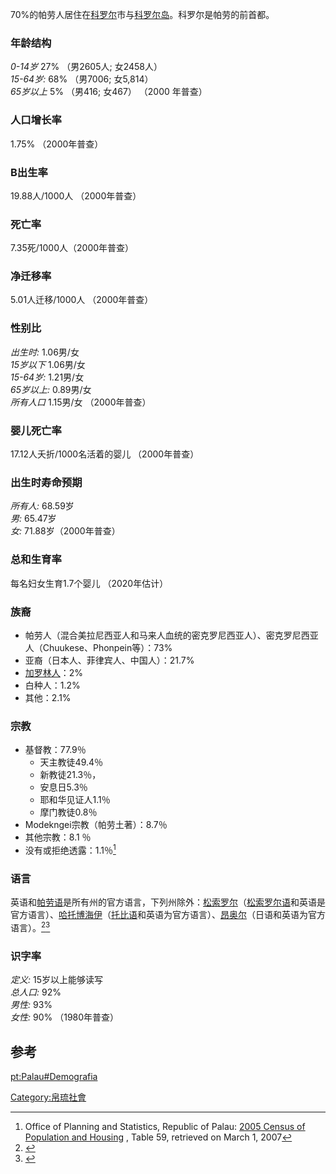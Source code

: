 {{noteTA
|1=zh-cn:科罗尔; zh-tw:柯羅;zh-hk:科羅爾;zh:柯若
}}
70%的帕劳人居住在[[科罗尔|科罗尔]]市与[[科罗尔岛|科罗尔岛]]。科罗尔是帕劳的前首都。
{{Historical populations
|title       = 歷回帛琉人口普查
|type        = 
|align       = right
|width       = 
|footnote    = 
|1920 |5754
|1930 |6009
|1958 |8884
|1967 |11365
|1990 |15122
|2000 |19129
|2012 |17501
}}

===年龄结构===
''0-14岁''
27% （男2605人; 女2458人）
<br>''15-64岁:''
68% （男7006; 女5,814）
<br>''65岁以上''
5% （男416; 女467） （2000 年普查）

===人口增长率===
1.75% （2000年普查）

===B出生率===
19.88人/1000人 （2000年普查）

===死亡率===
7.35死/1000人（2000年普查）

===净迁移率===
5.01人迁移/1000人 （2000年普查）

===性别比===

''出生时:''
1.06男/女
<br>''15岁以下''
1.06男/女
<br>''15-64岁:''
1.21男/女
<br>''65岁以上:''
0.89男/女
<br>''所有人口''
1.15男/女 （2000年普查）

===婴儿死亡率===
17.12人夭折/1000名活着的婴儿 （2000年普查）

===出生时寿命预期===

''所有人:''
68.59岁
<br>''男:''
65.47岁
<br>''女:''
71.88岁（2000年普查）

===总和生育率===
每名妇女生育1.7个婴儿 （2020年估计）

===族裔===
*帕劳人（混合美拉尼西亚人和马来人血统的密克罗尼西亚人）、密克罗尼西亚人（Chuukese、Phonpein等）：73%
*亚裔（日本人、菲律宾人、中国人）：21.7%
*[[加罗林人|加罗林人]]：2%
*白种人：1.2%
*其他：2.1%

===宗教===
*基督教：77.9％
**天主教徒49.4％
**新教徒21.3％，
**安息日5.3％
**耶和华见证人1.1％
**摩门教徒0.8％
* Modekngei宗教（帕劳土著）：8.7％
*其他宗教：8.1 ％
*没有或拒绝透露：1.1％<ref>Office of Planning and Statistics, Republic of Palau: [http://www.spc.int/prism/country/pw/stats/PalauStats/Publication/publications.htm 2005 Census of Population and Housing] {{Wayback|url=http://www.spc.int/prism/country/pw/stats/PalauStats/Publication/publications.htm |date=20101205053326 }}, Table 59, retrieved on March 1, 2007</ref>
===语言===
英语和[[帕劳语|帕劳语]]是所有州的官方语言，下列州除外：[[松索罗尔|松索罗尔]]（[[松索罗尔语|松索罗尔语]]和英语是官方语言）、[[哈托博海伊州|哈托博海伊]]（[[托比语|托比语]]和英语为官方语言）、[[昂奥尔|昂奥尔]]（日语和英语为官方语言）。<ref name="cia-factbook">{{cite web|url=https://www.cia.gov/library/publications/the-world-factbook/fields/2098.html|title=CIA - The World Factbook -- Field Listing :: Languages|publisher=[[Central_Intelligence_Agency|Central Intelligence Agency]]|accessdate=February 17, 2010|archiveurl=https://www.webcitation.org/5ncBXKnx7?url=https://www.cia.gov/library/publications/the-world-factbook/fields/2098.html|archivedate=2010-02-17|dead-url=no}}</ref><ref name="ethnologue">{{cite web|url=http://www.ethnologue.com/show_country.asp?name=Palau|title=Languages of Palau|publisher=SIL International|author=Lewis, Paul M. （ed）|year=2009|accessdate=February 17, 2010|archiveurl=https://www.webcitation.org/5ncBmM3tC?url=http://www.ethnologue.com/show_country.asp?name=Palau|archivedate=2010-02-17|dead-url=yes}}</ref>

===识字率===
''定义:''
15岁以上能够读写
<br>''总人口:''
92%
<br>''男性:''
93%
<br>''女性:''
90% （1980年普查）

==参考==
{{reflist|1}}

[[Category:帛琉社會|Category:帛琉社會]]

[[pt:Palau#Demografia|pt:Palau#Demografia]]